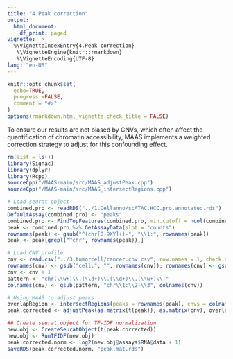```yaml
---
title: "4.Peak correction"
output:
  html_document:
    df_print: paged
vignette:  >
  %\VignetteIndexEntry{4.Peak correction} 
   %\VignetteEngine{knitr::rmarkdown}
   %\VignetteEncoding{UTF-8}
lang: "en-US"
---
```


```r
knitr::opts_chunk$set(
  echo=TRUE,
  progress =FALSE,
  comment = "#>"
)
options(rmarkdown.html_vignette.check_title = FALSE)
```
To ensure our results are not biased by CNVs, which often affect the quantification of chromatin accessibility, MAAS implements a weighted correction strategy to adjust for this confounding effect.

```r
rm(list = ls())
library(Signac)
library(dplyr)
library(Rcpp)
sourceCpp("/MAAS-main/src/MAAS_adjustPeak.cpp")
sourceCpp("/MAAS-main/src/MAAS_intersectRegions.cpp")

# Load seurat object
combined.pro <- readRDS("../1.Cellanno/scATAC.HCC.pro.annotated.rds")
DefaultAssay(combined.pro) <- "peaks"
combined.pro <- FindTopFeatures(combined.pro, min.cutoff = ncol(combined.pro) * 0.05)
peak <- combined.pro %>% GetAssayData(slot = "counts")
rownames(peak) <- gsub("^(chr[0-9XY]+)-", "\\1:", rownames(peak))
peak <- peak[grepl("^chr", rownames(peak)),]

# Load CNV profile
cnv <- read.csv("../3.tumorcell/cancer.cnv.csv", row.names = 1, check.names = F)
rownames(cnv) <- gsub("cell.", "", rownames(cnv)); rownames(cnv) <- gsub("\\.", "-", rownames(cnv))
cnv <- cnv + 1
pattern <- "chr(\\w+)\\.(\\d+)\\.(\\d+)\\.(\\w+)\\."
colnames(cnv) <- gsub(pattern, "chr\\1:\\2-\\3", colnames(cnv))

# Using MAAS to adjust peaks
overlapRegion <- intersectRegions(peaks = rownames(peak), cnvs = colnames(cnv))
peak.corrected <- adjustPeak(as.matrix(t(peak)), as.matrix(cnv), overlapRegion, eta = 0.5)

## Create seurat object for TF-IDF normalization
new.obj <- CreateSeuratObject(t(peak.corrected))
new.obj <- RunTFIDF(new.obj)
peak.corrected.norm <- log2(new.obj@assays$RNA@data + 1)
saveRDS(peak.corrected.norm, "peak.mat.rds")
```
